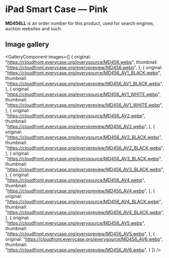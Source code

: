 
# iPad Smart Case — Pink

<Callout type='info' emoji='👉🏻'>**MD456LL** is an order number for this product, used for search engines, auction websites and such.</Callout>

## Image gallery

<GalleryComponent
    images={[
      {
        original: "https://cloudfront.everycase.org/everysource/MD456.webp",
        thumbnail: "https://cloudfront.everycase.org/everypreview/MD456.webp",
      },
      {
        original: "https://cloudfront.everycase.org/everysource/MD456_AV1_BLACK.webp",
        thumbnail: "https://cloudfront.everycase.org/everypreview/MD456_AV1_BLACK.webp",
      },
      {
        original: "https://cloudfront.everycase.org/everysource/MD456_AV1_WHITE.webp",
        thumbnail: "https://cloudfront.everycase.org/everypreview/MD456_AV1_WHITE.webp",
      },
      {
        original: "https://cloudfront.everycase.org/everysource/MD456_AV2.webp",
        thumbnail: "https://cloudfront.everycase.org/everypreview/MD456_AV2.webp",
      },
      {
        original: "https://cloudfront.everycase.org/everysource/MD456_AV2_BLACK.webp",
        thumbnail: "https://cloudfront.everycase.org/everypreview/MD456_AV2_BLACK.webp",
      },
      {
        original: "https://cloudfront.everycase.org/everysource/MD456_AV3_BLACK.webp",
        thumbnail: "https://cloudfront.everycase.org/everypreview/MD456_AV3_BLACK.webp",
      },
      {
        original: "https://cloudfront.everycase.org/everysource/MD456_AV4.webp",
        thumbnail: "https://cloudfront.everycase.org/everypreview/MD456_AV4.webp",
      },
      {
        original: "https://cloudfront.everycase.org/everysource/MD456_AV4_BLACK.webp",
        thumbnail: "https://cloudfront.everycase.org/everypreview/MD456_AV4_BLACK.webp",
      },
      {
        original: "https://cloudfront.everycase.org/everysource/MD456_AV5.webp",
        thumbnail: "https://cloudfront.everycase.org/everypreview/MD456_AV5.webp",
      },
      {
        original: "https://cloudfront.everycase.org/everysource/MD456_AV6.webp",
        thumbnail: "https://cloudfront.everycase.org/everypreview/MD456_AV6.webp",
      }
    ]}
  />
